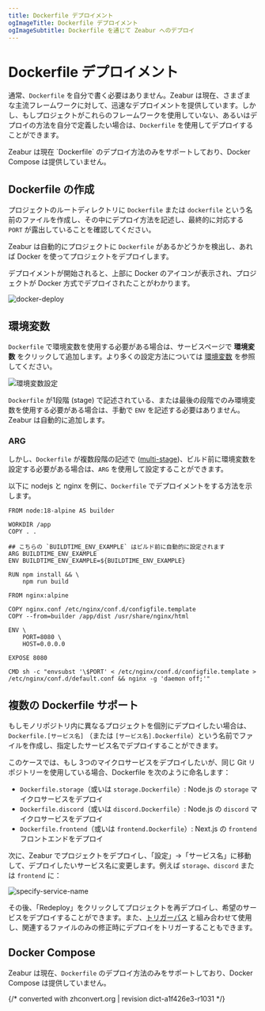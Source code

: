 ```yaml
---
title: Dockerfile デプロイメント
ogImageTitle: Dockerfile デプロイメント
ogImageSubtitle: Dockerfile を通じて Zeabur へのデプロイ
---
```



# Dockerfile デプロイメント

通常、`Dockerfile` を自分で書く必要はありません。Zeabur は現在、さまざまな主流フレームワークに対して、迅速なデプロイメントを提供しています。しかし、もしプロジェクトがこれらのフレームワークを使用していない、あるいはデプロイの方法を自分で定義したい場合は、`Dockerfile` を使用してデプロイすることができます。

<Callout type="warning">
  Zeabur は現在 `Dockerfile` のデプロイ方法のみをサポートしており、Docker Compose は提供していません。
</Callout>

## Dockerfile の作成

プロジェクトのルートディレクトリに `Dockerfile` または `dockerfile` という名前のファイルを作成し、その中にデプロイ方法を記述し、最終的に対応する `PORT` が露出していることを確認してください。

Zeabur は自動的にプロジェクトに `Dockerfile` があるかどうかを検出し、あれば Docker を使ってプロジェクトをデプロイします。

<Callout type="info">
  デプロイメントが開始されると、上部に Docker のアイコンが表示され、プロジェクトが Docker 方式でデプロイされたことがわかります。
</Callout>

![docker-deploy](/deploy/dockerfile/docker-deploy.png)

## 環境変数

`Dockerfile` で環境変数を使用する必要がある場合は、サービスページで **環境変数** をクリックして追加します。より多くの設定方法については [環境変数](/zh-TW/environment/variables) を参照してください。

![環境変数設定](/environment/add-variables.png)

`Dockerfile` が1段階 (stage) で記述されている、または最後の段階でのみ環境変数を使用する必要がある場合は、手動で `ENV` を記述する必要はありません。Zeabur は自動的に追加します。

### ARG

しかし、`Dockerfile` が複数段階の記述で ([multi-stage](https://docs.docker.com/build/building/multi-stage/))、ビルド前に環境変数を設定する必要がある場合は、`ARG` を使用して設定することができます。

以下に nodejs と nginx を例に、`Dockerfile` でデプロイメントをする方法を示します。

```docker {7-8} copy
FROM node:18-alpine AS builder

WORKDIR /app
COPY . .

## こちらの `BUILDTIME_ENV_EXAMPLE` はビルド前に自動的に設定されます
ARG BUILDTIME_ENV_EXAMPLE
ENV BUILDTIME_ENV_EXAMPLE=${BUILDTIME_ENV_EXAMPLE}

RUN npm install && \
    npm run build

FROM nginx:alpine

COPY nginx.conf /etc/nginx/conf.d/configfile.template
COPY --from=builder /app/dist /usr/share/nginx/html

ENV \
    PORT=8080 \
    HOST=0.0.0.0

EXPOSE 8080

CMD sh -c "envsubst '\$PORT' < /etc/nginx/conf.d/configfile.template > /etc/nginx/conf.d/default.conf && nginx -g 'daemon off;'"
```

## 複数の Dockerfile サポート

もしモノリポジトリ内に異なるプロジェクトを個別にデプロイしたい場合は、`Dockerfile.[サービス名]` （または `[サービス名].Dockerfile`）という名前でファイルを作成し、指定したサービス名でデプロイすることができます。

このケースでは、もし 3つのマイクロサービスをデプロイしたいが、同じ Git リポジトリーを使用している場合、Dockerfile を次のように命名します：

- `Dockerfile.storage`（或いは `storage.Dockerfile`）: Node.js の `storage` マイクロサービスをデプロイ
- `Dockerfile.discord`（或いは `discord.Dockerfile`）: Node.js の `discord` マイクロサービスをデプロイ
- `Dockerfile.frontend`（或いは `frontend.Dockerfile`）: Next.js の `frontend` フロントエンドをデプロイ

次に、Zeabur でプロジェクトをデプロイし、「設定」→「サービス名」に移動して、デプロイしたいサービス名に変更します。例えば `storage`、`discord` または `frontend` に：

![specify-service-name](/deploy/dockerfile/specify-service-name.png)

その後、「Redeploy」をクリックしてプロジェクトを再デプロイし、希望のサービスをデプロイすることができます。また、[トリガーパス](./watch-paths) と組み合わせて使用し、関連するファイルのみの修正時にデプロイをトリガーすることもできます。

## Docker Compose

Zeabur は現在、`Dockerfile` のデプロイ方法のみをサポートしており、Docker Compose は提供していません。

{/* converted with zhconvert.org | revision dict-a1f426e3-r1031 */}
